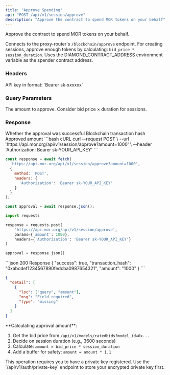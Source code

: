 ```yaml
---
title: "Approve Spending"
api: "POST /api/v1/session/approve"
description: "Approve the contract to spend MOR tokens on your behalf"
---
```


Approve the contract to spend MOR tokens on your behalf.

Connects to the proxy-router's `/blockchain/approve` endpoint. For creating sessions, approve enough tokens by calculating: `bid_price * session_duration`. Uses the DIAMOND_CONTRACT_ADDRESS environment variable as the spender contract address.

### Headers

<ParamField header="Authorization" type="string" required>
  API key in format: `Bearer sk-xxxxxx`
</ParamField>

### Query Parameters

<ParamField query="amount" type="integer" required>
  The amount to approve. Consider bid price × duration for sessions.
</ParamField>

### Response

<ResponseField name="success" type="boolean">
  Whether the approval was successful
</ResponseField>

<ResponseField name="transaction_hash" type="string">
  Blockchain transaction hash
</ResponseField>

<ResponseField name="amount" type="string">
  Approved amount
</ResponseField>

<RequestExample>
```bash cURL
curl --request POST \
  --url 'https://api.mor.org/api/v1/session/approve?amount=1000' \
  --header 'Authorization: Bearer sk-YOUR_API_KEY'
```

```javascript JavaScript
const response = await fetch(
  'https://api.mor.org/api/v1/session/approve?amount=1000',
  {
    method: 'POST',
    headers: {
      'Authorization': 'Bearer sk-YOUR_API_KEY'
    }
  }
);

const approval = await response.json();
```

```python Python
import requests

response = requests.post(
    'https://api.mor.org/api/v1/session/approve',
    params={'amount': 1000},
    headers={'Authorization': 'Bearer sk-YOUR_API_KEY'}
)

approval = response.json()
```
</RequestExample>

<ResponseExample>
```json 200 Response
{
  "success": true,
  "transaction_hash": "0xabcdef1234567890fedcba0987654321",
  "amount": "1000"
}
```

```json 422 Validation Error
{
  "detail": [
    {
      "loc": ["query", "amount"],
      "msg": "Field required",
      "type": "missing"
    }
  ]
}
```
</ResponseExample>

<Info>
  **Calculating approval amount**: 
  
  1. Get the bid price from `/api/v1/models/ratedbids?model_id=0x...`
  2. Decide on session duration (e.g., 3600 seconds)
  3. Calculate: `amount = bid_price * session_duration`
  4. Add a buffer for safety: `amount = amount * 1.1`
</Info>

<Warning>
  This operation requires you to have a private key registered. Use the `/api/v1/auth/private-key` endpoint to store your encrypted private key first.
</Warning>


